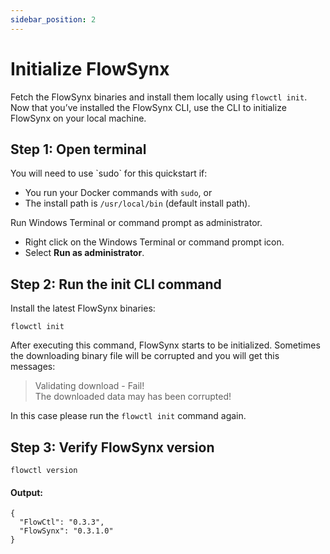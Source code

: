 ```yaml
---
sidebar_position: 2
---
```


# Initialize FlowSynx

Fetch the FlowSynx binaries and install them locally using `flowctl init`.  
Now that you’ve installed the FlowSynx CLI, use the CLI to initialize FlowSynx on your local machine.

## Step 1: Open terminal

<Tabs groupId="operating-systems">
  <TabItem value="linuxMacOs" label="Linux/MacOS">
  You will need to use `sudo` for this quickstart if:

  - You run your Docker commands with `sudo`, or
  - The install path is `/usr/local/bin` (default install path).
  </TabItem>
  <TabItem value="windows" label="Windows">
  Run Windows Terminal or command prompt as administrator.

  - Right click on the Windows Terminal or command prompt icon.
  - Select **Run as administrator**.
  </TabItem>
</Tabs>

## Step 2: Run the init CLI command
Install the latest FlowSynx binaries:
```
flowctl init
```

After executing this command, FlowSynx starts to be initialized. Sometimes the downloading binary file will be corrupted and you will get this messages:

 > Validating download - Fail!  
 > The downloaded data may has been corrupted!

In this case please run the `flowctl init` command again.

## Step 3: Verify FlowSynx version
```
flowctl version
```

#### Output:
```
{
  "FlowCtl": "0.3.3",
  "FlowSynx": "0.3.1.0"
}
```